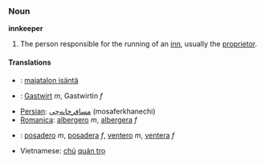 ===Noun===
'''innkeeper'''

#The person responsible for the running of an [[inn]], usually the [[proprietor]].

====Translations====
*{{fi}}: [[majatalon isäntä]]
*{{de}}: [[Gastwirt]] ''m'', Gastwirtin ''f''
*[[Persian]]: [[مسافرخانه‌چی]] (mosaferkhanechi)
*[[Romanica]]: [[albergero]] ''m'', [[albergera]] ''f''
*{{es}}: [[posadero]] ''m'', [[posadera]] ''f'', [[ventero]] ''m'', [[ventera]] ''f''
*Vietnamese: [[chủ]] [[quán trọ]]
